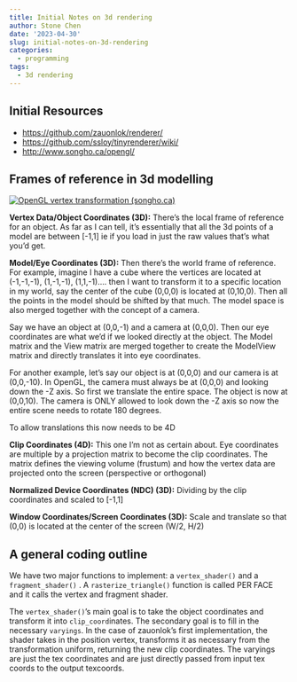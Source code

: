 ```yaml
---
title: Initial Notes on 3d rendering
author: Stone Chen
date: '2023-04-30'
slug: initial-notes-on-3d-rendering
categories:
  - programming
tags:
  - 3d rendering
---
```


## Initial Resources

-   <https://github.com/zauonlok/renderer/>
-   <https://github.com/ssloy/tinyrenderer/wiki/>
-   <http://www.songho.ca/opengl/>

## Frames of reference in 3d modelling

[![OpenGL vertex transformation (songho.ca)](images/paste-C94E32C4.png)](http://www.songho.ca/opengl/gl_transform.html)

**Vertex Data/Object Coordinates (3D):** There's the local frame of reference for an object. As far as I can tell, it's essentially that all the 3d points of a model are between [-1,1] ie if you load in just the raw values that's what you'd get.

**Model/Eye Coordinates (3D):** Then there's the world frame of reference. For example, imagine I have a cube where the vertices are located at (-1,-1,-1), (1,-1,-1), (1,1,-1).... then I want to transform it to a specific location in my world, say the center of the cube (0,0,0) is located at (0,10,0). Then all the points in the model should be shifted by that much. The model space is also merged together with the concept of a camera.

Say we have an object at (0,0,-1) and a camera at (0,0,0). Then our eye coordinates are what we'd if we looked directly at the object. The Model matrix and the View matrix are merged together to create the ModelView matrix and directly translates it into eye coordinates.

For another example, let's say our object is at (0,0,0) and our camera is at (0,0,-10). In OpenGL, the camera must always be at (0,0,0) and looking down the -Z axis. So first we translate the entire space. The object is now at (0,0,10). The camera is ONLY allowed to look down the -Z axis so now the entire scene needs to rotate 180 degrees.

To allow translations this now needs to be 4D

**Clip Coordinates (4D):** This one I'm not as certain about. Eye coordinates are multiple by a projection matrix to become the clip coordinates. The matrix defines the viewing volume (frustum) and how the vertex data are projected onto the screen (perspective or orthogonal)

**Normalized Device Coordinates (NDC) (3D):** Dividing by the clip coordinates and scaled to [-1,1]

**Window Coordinates/Screen Coordinates (3D):** Scale and translate so that (0,0) is located at the center of the screen (W/2, H/2)

## A general coding outline

We have two major functions to implement: a `vertex_shader()` and a `fragment_shader()` . A `rasterize_triangle()` function is called PER FACE and it calls the vertex and fragment shader.

The `vertex_shader()`'s main goal is to take the object coordinates and transform it into `clip_coord`inates. The secondary goal is to fill in the necessary `varyings`. In the case of zauonlok's first implementation, the shader takes in the position vertex, transforms it as necessary from the transformation uniform, returning the new clip coordinates. The varyings are just the tex coordinates and are just directly passed from input tex coords to the output texcoords.
